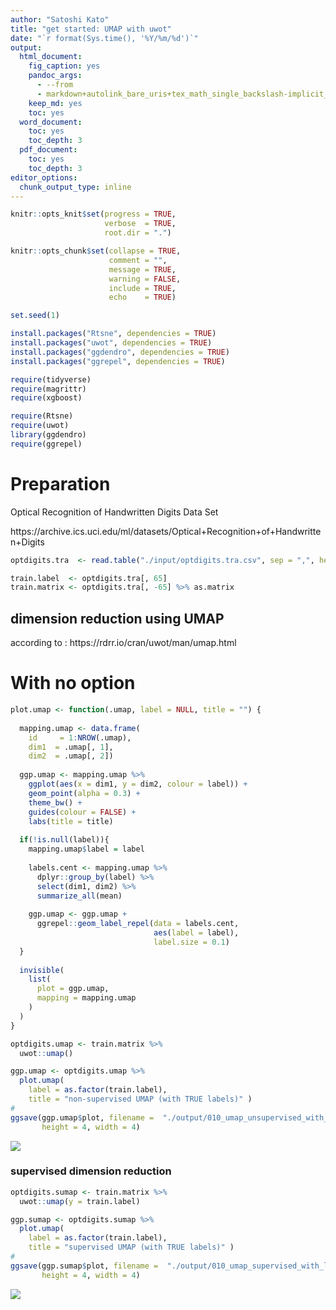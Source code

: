 ```yaml
---
author: "Satoshi Kato"
title: "get started: UMAP with uwot"
date: "`r format(Sys.time(), '%Y/%m/%d')`"
output:
  html_document:
    fig_caption: yes
    pandoc_args:
      - --from
      - markdown+autolink_bare_uris+tex_math_single_backslash-implicit_figures
    keep_md: yes
    toc: yes
  word_document:
    toc: yes
    toc_depth: 3
  pdf_document:
    toc: yes
    toc_depth: 3
editor_options: 
  chunk_output_type: inline
---
```


```r
knitr::opts_knit$set(progress = TRUE, 
                     verbose  = TRUE, 
                     root.dir = ".")

knitr::opts_chunk$set(collapse = TRUE, 
                      comment = "", 
                      message = TRUE, 
                      warning = FALSE, 
                      include = TRUE,
                      echo    = TRUE)

set.seed(1)
```

```r
install.packages("Rtsne", dependencies = TRUE)
install.packages("uwot", dependencies = TRUE)
install.packages("ggdendro", dependencies = TRUE)
install.packages("ggrepel", dependencies = TRUE)

```

```r
require(tidyverse)
require(magrittr)
require(xgboost)

require(Rtsne)
require(uwot)
library(ggdendro)
require(ggrepel)

```

# Preparation 

Optical Recognition of Handwritten Digits Data Set

https://archive.ics.uci.edu/ml/datasets/Optical+Recognition+of+Handwritten+Digits

```r
optdigits.tra  <- read.table("./input/optdigits.tra.csv", sep = ",", header = FALSE)

train.label  <- optdigits.tra[, 65]
train.matrix <- optdigits.tra[, -65] %>% as.matrix

```

## dimension reduction using UMAP

according to :
https://rdrr.io/cran/uwot/man/umap.html


# With no option

```r
plot.umap <- function(.umap, label = NULL, title = "") {
  
  mapping.umap <- data.frame(
    id     = 1:NROW(.umap),
    dim1  = .umap[, 1],
    dim2  = .umap[, 2])
  
  ggp.umap <- mapping.umap %>% 
    ggplot(aes(x = dim1, y = dim2, colour = label)) + 
    geom_point(alpha = 0.3) + 
    theme_bw() +
    guides(colour = FALSE) +
    labs(title = title)
  
  if(!is.null(label)){
    mapping.umap$label = label
    
    labels.cent <- mapping.umap %>% 
      dplyr::group_by(label) %>%
      select(dim1, dim2) %>% 
      summarize_all(mean)
    
    ggp.umap <- ggp.umap +
      ggrepel::geom_label_repel(data = labels.cent,
                                aes(label = label),
                                label.size = 0.1)
  }
  
  invisible(
    list(
      plot = ggp.umap,
      mapping = mapping.umap
    )
  )
}
```

```r
optdigits.umap <- train.matrix %>% 
  uwot::umap()

ggp.umap <- optdigits.umap %>% 
  plot.umap(
    label = as.factor(train.label),
    title = "non-supervised UMAP (with TRUE labels)" )
# 
ggsave(ggp.umap$plot, filename =  "./output/010_umap_unsupervised_with_label.png",
       height = 4, width = 4)

```

![](output/010_umap_unsupervised_with_label.png)

### supervised dimension reduction

```r
optdigits.sumap <- train.matrix %>% 
  uwot::umap(y = train.label)

ggp.sumap <- optdigits.sumap %>% 
  plot.umap(
    label = as.factor(train.label),
    title = "supervised UMAP (with TRUE labels)" )
# 
ggsave(ggp.sumap$plot, filename =  "./output/010_umap_supervised_with_label.png",
       height = 4, width = 4)

```

![](output/010_umap_supervised_with_label.png)
